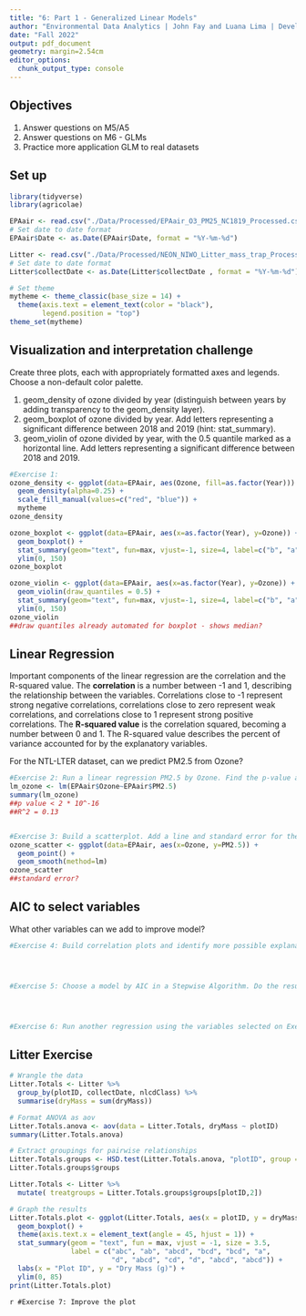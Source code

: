 ```yaml
---
title: "6: Part 1 - Generalized Linear Models"
author: "Environmental Data Analytics | John Fay and Luana Lima | Developed by Kateri Salk"
date: "Fall 2022"
output: pdf_document
geometry: margin=2.54cm
editor_options: 
  chunk_output_type: console
---
```


## Objectives
1. Answer questions on M5/A5
2. Answer questions on M6 - GLMs
3. Practice more application GLM to real datasets


## Set up
```r
library(tidyverse)
library(agricolae)   

EPAair <- read.csv("./Data/Processed/EPAair_O3_PM25_NC1819_Processed.csv", stringsAsFactors = TRUE)
# Set date to date format
EPAair$Date <- as.Date(EPAair$Date, format = "%Y-%m-%d")

Litter <- read.csv("./Data/Processed/NEON_NIWO_Litter_mass_trap_Processed.csv", stringsAsFactors = TRUE)
# Set date to date format
Litter$collectDate <- as.Date(Litter$collectDate , format = "%Y-%m-%d")

# Set theme
mytheme <- theme_classic(base_size = 14) +
  theme(axis.text = element_text(color = "black"), 
        legend.position = "top")
theme_set(mytheme)
```



## Visualization and interpretation challenge

Create three plots, each with appropriately formatted axes and legends. Choose a non-default color palette.

1. geom_density of ozone divided by year (distinguish between years by adding transparency to the geom_density layer).
2. geom_boxplot of ozone divided by year. Add letters representing a significant difference between 2018 and 2019 (hint: stat_summary). 
3. geom_violin of ozone divided by year, with the 0.5 quantile marked as a horizontal line. Add letters representing a significant difference between 2018 and 2019. 

```r
#Exercise 1:
ozone_density <- ggplot(data=EPAair, aes(Ozone, fill=as.factor(Year))) +
  geom_density(alpha=0.25) +
  scale_fill_manual(values=c("red", "blue")) +
  mytheme
ozone_density

ozone_boxplot <- ggplot(data=EPAair, aes(x=as.factor(Year), y=Ozone)) +
  geom_boxplot() +
  stat_summary(geom="text", fun=max, vjust=-1, size=4, label=c("b", "a")) +
  ylim(0, 150)
ozone_boxplot

ozone_violin <- ggplot(data=EPAair, aes(x=as.factor(Year), y=Ozone)) +
  geom_violin(draw_quantiles = 0.5) +
  stat_summary(geom="text", fun=max, vjust=-1, size=4, label=c("b", "a")) +
  ylim(0, 150)
ozone_violin
##draw quantiles already automated for boxplot - shows median? 


```

## Linear Regression

Important components of the linear regression are the correlation and the R-squared value. The **correlation** is a number between -1 and 1, describing the relationship between the variables. Correlations close to -1 represent strong negative correlations, correlations close to zero represent weak correlations, and correlations close to 1 represent strong positive correlations. The **R-squared value** is the correlation squared, becoming a number between 0 and 1. The R-squared value describes the percent of variance accounted for by the explanatory variables. 

For the NTL-LTER dataset, can we predict PM2.5 from Ozone?

```r

#Exercise 2: Run a linear regression PM2.5 by Ozone. Find the p-value and R-squared value. 
lm_ozone <- lm(EPAair$Ozone~EPAair$PM2.5)
summary(lm_ozone)
##p value < 2 * 10^-16
##R^2 = 0.13


#Exercise 3: Build a scatterplot. Add a line and standard error for the linear regression. Add the regression equation to the plot
ozone_scatter <- ggplot(data=EPAair, aes(x=Ozone, y=PM2.5)) +
  geom_point() +
  geom_smooth(method=lm)
ozone_scatter
##standard error? 


```


## AIC to select variables

What other variables can we add to improve model?

```r

#Exercise 4: Build correlation plots and identify more possible explanatory variables to add to the regression.




#Exercise 5: Choose a model by AIC in a Stepwise Algorithm. Do the results from AIC match the variables you selected on Exercise 5?




#Exercise 6: Run another regression using the variables selected on Exercise 6. Compare r-squared value with the one from Exercise 5. 

```



## Litter Exercise

```r
# Wrangle the data
Litter.Totals <- Litter %>%
  group_by(plotID, collectDate, nlcdClass) %>%
  summarise(dryMass = sum(dryMass))

# Format ANOVA as aov
Litter.Totals.anova <- aov(data = Litter.Totals, dryMass ~ plotID)
summary(Litter.Totals.anova)

# Extract groupings for pairwise relationships
Litter.Totals.groups <- HSD.test(Litter.Totals.anova, "plotID", group = TRUE)
Litter.Totals.groups$groups

Litter.Totals <- Litter %>%
  mutate( treatgroups = Litter.Totals.groups$groups[plotID,2])

# Graph the results
Litter.Totals.plot <- ggplot(Litter.Totals, aes(x = plotID, y = dryMass)) +
  geom_boxplot() +
  theme(axis.text.x = element_text(angle = 45, hjust = 1)) +
  stat_summary(geom = "text", fun = max, vjust = -1, size = 3.5,
               label = c("abc", "ab", "abcd", "bcd", "bcd", "a", 
                         "d", "abcd", "cd", "d", "abcd", "abcd")) +
  labs(x = "Plot ID", y = "Dry Mass (g)") +
  ylim(0, 85)
print(Litter.Totals.plot)

```

```r
#Exercise 7: Improve the plot```

